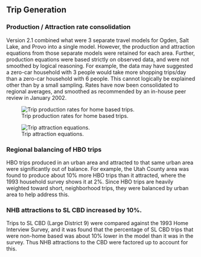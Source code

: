 ## Trip Generation
### Production / Attraction rate consolidation
Version 2.1 combined what were 3 separate travel models for Ogden, Salt Lake, and Provo into a single model.  However, the production and attraction equations from those separate models were retained for each area.  Further, production equations were based strictly on observed data, and were not smoothed by logical reasoning.  For example, the data may have suggested a zero-car household with 3 people would take more shopping trips/day than a zero-car household with 6 people.  This cannot logically be explained other than by a small sampling.  Rates have now been consolidated to regional averages, and smoothed as recommended by an in-house peer review in January 2002.

![Trip production rates for home based trips.](_pictures/tp-rates.png){#fig-tp}

![Trip attraction equations.](_pictures/tattraction-eq.png){#fig-ta-eq}

### Regional balancing of HBO trips
HBO trips produced in an urban area and attracted to that same urban area were significantly out of balance.  For example, the Utah County area was found to produce about 10% more HBO trips than it attracted, where the 1993 household survey shows it at 2%.  Since HBO trips are heavily weighted toward short, neighborhood trips, they were balanced by urban area to help address this.

### NHB attractions to SL CBD increased by 10%.
Trips to SL CBD (Large District 9) were compared against the 1993 Home Interview Survey, and it was found that the percentage of SL CBD trips that were non-home based was about 10% lower in the model than it was in the survey.  Thus NHB attractions to the CBD were factored up to account for this.


